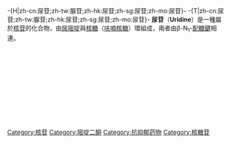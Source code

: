{{Expert|time=2015-12-14T03:38:25+00:00}}
-{H|zh-cn:尿苷;zh-tw:脲苷;zh-hk:尿苷;zh-sg:尿苷;zh-mo:尿苷}-
-{T|zh-cn:尿苷;zh-tw:脲苷;zh-hk:尿苷;zh-sg:尿苷;zh-mo:尿苷}-
{{Chembox
|ImageFile=U chemical structure.png
|ImageSize=150px
|IUPACName=uridine
|OtherNames=
|Section1= {{Chembox Identifiers
|  CASNo=58-96-8
|   CASNo_Ref = {{cascite}}
|  PubChem=
|  SMILES=O=C1NC(=O)N(C=C1)[C@@H]2O[C@H](CO)[C@@H](O)[C@H]2O
|  MeSHName=尿苷
  }}
|Section2= {{Chembox Properties
| C=9|H=12|N=2|O=6
|  MolarMass=244.20
|  Appearance=
|  Density=
|  MeltingPt=
|  BoilingPt=
|  Solubility=
  }}
|Section3= {{Chembox Hazards
|  MainHazards=
|  FlashPt=
|  Autoignition=
  }}
}}
'''尿苷'''（'''Uridine'''）是一種屬於[[核苷|核苷]]的化合物，由[[尿嘧啶|尿嘧啶]]與[[核糖|核糖]]（[[呋喃核糖|呋喃核糖]]）環組成，兩者由β-N<sub>1</sub>-[[配糖鍵|配糖鍵]]相連。

<br/><br/><br/><br/><br/><br/><br/><br/><br/><br/>
{{碱基、核苷和核苷酸}}

[[Category:核苷|Category:核苷]]
[[Category:嘧啶二酮|Category:嘧啶二酮]]
[[Category:抗抑郁药物|Category:抗抑郁药物]]
[[Category:核糖苷|Category:核糖苷]]